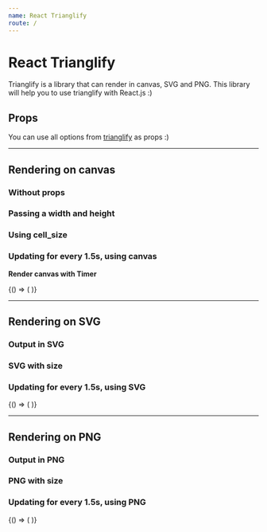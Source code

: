 ```yaml
---
name: React Trianglify
route: /
---
```



# React Trianglify

Trianglify is a library that can render in canvas, SVG and PNG.
This library will help you to use trianglify with React.js :)

## Props

You can use all options from [trianglify](https://github.com/qrohlf/trianglify) as props :)

<Props of={Trianglify} />

---

## Rendering on canvas

### Without props

<Playground>
  <Trianglify />
</Playground>

### Passing a width and height

<Playground>
  <Trianglify width={500} height={300} />
</Playground>

### Using cell_size

<Playground>
  <Trianglify cell_size={20} />
</Playground>

### Updating for every 1.5s, using canvas

**Render canvas with Timer**

<Playground>
  <Timer>
    {() => (
      <Trianglify />
    )}
  </Timer>
</Playground>

---

## Rendering on SVG

### Output in SVG

<Playground>
  <Trianglify output='svg' />
</Playground>

### SVG with size

<Playground>
  <Trianglify width={500} height={500} output='svg' />
</Playground>

### Updating for every 1.5s, using SVG

<Playground>
  <Timer>
    {() => (
      <Trianglify output='svg' />
    )}
  </Timer>
</Playground>

---

## Rendering on PNG

### Output in PNG

<Playground>
  <Trianglify output='png' />
</Playground>

### PNG with size

<Playground>
  <Trianglify width={500} height={500} output='png' />
</Playground>

### Updating for every 1.5s, using PNG

<Playground>
  <Timer>
    {() => (
      <Trianglify output='png' />
    )}
  </Timer>
</Playground>


